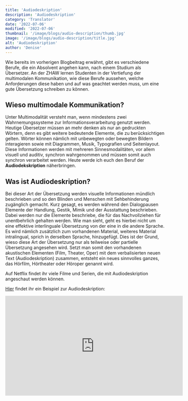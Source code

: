 ```yaml
---
title: 'Audiodeskription'
description: 'Audiodeskription'
category: 'Translator'
date: '2022-07-06'
modified: '2022-07-06'
thumbnail: '/image/blogs/audio-description/thumb.jpg'
image: '/image/blogs/audio-description/title.jpg'
alt: 'Audiodeskription'
author: 'Denise'
---
```


Wie bereits im vorherigen Blogbeitrag erwähnt, gibt es verschiedene Berufe, die ein Absolvent angehen kann, nach einem Studium als Übersetzer. An der ZHAW lernen Studenten in der Vertiefung der multimodalen Kommunikation, wie diese Berufe aussehen, welche Anforderungen diese haben und auf was geachtet werden muss, um eine gute Übersetzung schreiben zu können.

## Wieso multimodale Kommunikation?

Unter Multimodalität versteht man, wenn mindestens zwei Wahrnemungssysteme zur Informationsverarbeitung genutzt werden. Heutige Übersetzer müssen an mehr denken als nur an gedruckten Wörtern, denn es gibt weitere bedeutende Elemente, die zu berücksichtigen gelten. Wörter können nämlich mit unbewegten oder bewegten Bildern interagieren sowie mit Diagrammen, Musik, Typografien und Seitenlayout. Diese Informationen werden mit mehreren Sinnesmodalitäten, vor allem visuell und auditiv, synchron wahrgenommen und müssen somit auch synchron verarbeitet werden.
Heute werde ich euch den Beruf der **Audiodekskription** näherbringen.

## Was ist Audiodeskription?
Bei dieser Art der Übersetzung werden visuelle Informationen mündlich beschrieben und so den Blinden und Menschen mit Sehbehinderung zugänglich gemacht. Kurz gesagt, es werden während den Dialogpausen Elemente der Handlung, Gestik, Mimik und der Ausstattung beschrieben. Dabei werden nur die Elemente beschriebe, die für das Nachvollziehen für unentbehrlich gehalten werden.
Wie man sieht, geht es hierbei nicht um eine effektive interlinguale Übersetzung von der eine in die andere Sprache. Es wird nämlich zusätzlich zum vorhandenen Material, weiteres Material intralingual, sprich in derselben Sprache, hinzugefügt. Dies ist der Grund, wieso diese Art der Übersetzung nur als teilweise oder partielle Übersetzung angesehen wird.
Setzt man somit den vorhandenen akustischen Elementen (Film, Theater, Oper) mit dem verbalisierten neuen Text (Audiodeskription) zusammen, entsteht ein neues sinnvolles ganzes, das Hörfilm, Hörtheater oder Höroper genannt wird.

Auf Netflix findet ihr viele Filme und Serien, die mit Audiodeskription angeschaut werden können.

[Hier](https://youtu.be/2ToHFchLMGM) findet ihr ein Beispiel zur Audiodeskription:
<iframe width="560" height="315" style={{display: "block", marginLeft: 'auto', marginRight: 'auto'}} src="https://www.youtube-nocookie.com/embed/2ToHFchLMGM" title="YouTube video player" frameBorder="0" allow="accelerometer; autoplay; clipboard-write; encrypted-media; gyroscope; picture-in-picture" allowFullScreen></iframe>
